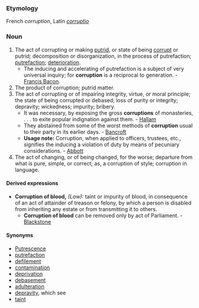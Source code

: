 ===Etymology===
French ''corruption'', Latin ''[[corruptio]]''
===Noun===
#The act of corrupting or making [[putrid]], or state of being [[corrupt]] or putrid; decomposition or disorganization, in the process of putrefaction; [[putrefaction]]; [[deterioration]].
#*The inducing and accelerating of putrefaction is a subject of very universal inquiry; for '''corruption''' is a reciprocal to generation. - [[Francis Bacon]].
#The product of corruption; putrid matter.
#The act of corrupting or of impairing integrity, virtue, or moral principle; the state of being corrupted or debased; loss of purity or integrity; depravity; wickedness; impurity; bribery.
#*It was necessary, by exposing the gross '''corruptions''' of monasteries, . . . to exite popular indignation against them. - [[Hallam]]
#*They abstained from some of the worst methods of '''corruption''' usual to their party in its earlier days. - [[Bancroft]]
#*'''Usage note:''' Corruption, when applied to officers, trustees, etc., signifies the inducing a violation of duty by means of pecuniary considerations. - [[Abbott]]
#The act of changing, or of being changed, for the worse; departure from what is pure, simple, or correct; as, a corruption of style; corruption in language. 
====Derived expressions====
*'''Corruption of blood,''' ''(Law):'' taint or impurity of blood, in consequence of an act of attainder of treason or felony, by which a person is disabled from inheriting any estate or from transmitting it to others.
**'''Corruption of blood''' can be removed only by act of Parliament. - [[Blackstone]]
====Synonyms====
*[[Putrescence]]
*[[putrefaction]]
*[[defilement]]
*[[contamination]]
*[[deprivation]]
*[[debasement]]
*[[adulteration]]
*[[depravity]], which see
*[[taint]]